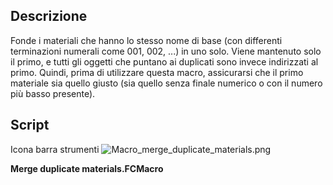 <languages/>

{{Macro/it
|Name=Macro merge duplicate materials
|Translate=Unisci materiali duplicati
|Icon=Macro_merge_duplicate_materials.png
|Description=Unisce i materiali che hanno lo stesso nome di base
|Author=yorik
|Version=2.0
|Date=20197-07-12
|FCVersion=All
|Download=[https://www.freecadweb.org/wiki/images/e/ed/Macro_merge_duplicate_materials.png ToolBar Icon]
}}

==Descrizione==

Fonde i materiali che hanno lo stesso nome di base (con differenti terminazioni numerali come 001, 002, ...) in uno solo. Viene mantenuto solo il primo, e tutti gli oggetti che puntano ai duplicati sono invece indirizzati al primo. Quindi, prima di utilizzare questa macro, assicurarsi che il primo materiale sia quello giusto (sia quello senza finale numerico o con il numero più basso presente).

==Script==

Icona barra strumenti
[[Image:Macro_merge_duplicate_materials.png]]

'''Merge duplicate materials.FCMacro'''

{{MacroCode|code=
import FreeCAD,FreeCADGui
mats = [o for o in FreeCAD.ActiveDocument.Objects if o.isDerivedFrom("App::MaterialObject")]
todelete = []
for mat in mats:
    if mat.Label[-1].isdigit() and mat.Label[-2].isdigit() and mat.Label[-3].isdigit():
        orig = None
        for om in mats:
            if om.Label == mat.Label[:-3].strip():
                orig = om
                break
        if orig:
            for par in mat.InList:
                for prop in par.PropertiesList:
                    if getattr(par,prop) == mat:
                        print( "Changed property '"+prop+"' of object "+par.Label+" from "+mat.Label+" to "+orig.Label)
                        setattr(par,prop,orig)
            todelete.append(mat)
for tod in todelete:
    if not tod.InList:
        print( "Deleting material "+tod.Label)
        FreeCAD.ActiveDocument.removeObject(tod.Name)
    elif (len(tod.InList) == 1) and (tod.InList[0].isDerivedFrom("App::DocumentObjectGroup")):
        print( "Deleting material "+tod.Label)
        FreeCAD.ActiveDocument.removeObject(tod.Name)
    else:
        print( "Unable to delete material "+tod.Label+": InList not empty")

}}
{{clear}}
